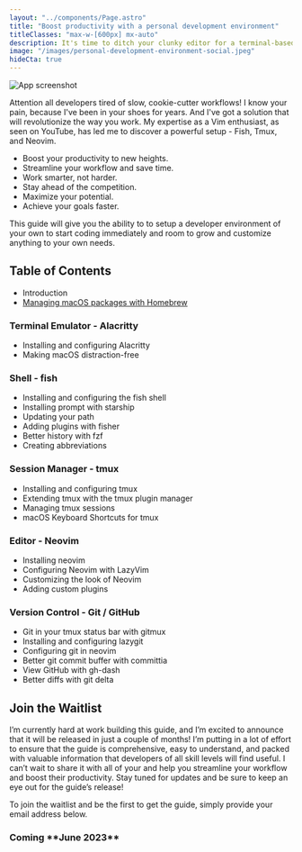 ```yaml
---
layout: "../components/Page.astro"
title: "Boost productivity with a personal development environment"
titleClasses: "max-w-[600px] mx-auto"
description: It's time to ditch your clunky editor for a terminal-based workflow that will help you become a better developer and get more done, faster.
image: "/images/personal-development-environment-social.jpeg"
hideCta: true
---
```


<div class="mt-6 rounded-t-2xl border-2 border-b-0 border-[#999999] bg-black p-2 pb-0 lg:p-4 lg:pb-0">
  <img
    class="m-0 h-auto w-full rounded-t-lg p-0"
    src="/images/pde-screenshot.jpg"
    alt="App screenshot"
  />
</div>

Attention all developers tired of slow, cookie-cutter workflows! I know your pain, because I've been in your shoes for years. And I've got a solution that will revolutionize the way you work. My expertise as a Vim enthusiast, as seen on YouTube, has led me to discover a powerful setup - Fish, Tmux, and Neovim.

- Boost your productivity to new heights.
- Streamline your workflow and save time.
- Work smarter, not harder.
- Stay ahead of the competition.
- Maximize your potential.
- Achieve your goals faster.

This guide will give you the ability to to setup a developer environment of your own to start coding immediately and room to grow and customize anything to your own needs.

## Table of Contents

- Introduction
- [Managing macOS packages with Homebrew](/posts/managing-macos-packages-with-homebrew)

### Terminal Emulator - Alacritty

- Installing and configuring Alacritty
- Making macOS distraction-free

### Shell - fish

- Installing and configuring the fish shell
- Installing prompt with starship
- Updating your path
- Adding plugins with fisher
- Better history with fzf
- Creating abbreviations

### Session Manager - tmux

- Installing and configuring tmux
- Extending tmux with the tmux plugin manager
- Managing tmux sessions
- macOS Keyboard Shortcuts for tmux

### Editor - Neovim

- Installing neovim
- Configuring Neovim with LazyVim
- Customizing the look of Neovim
- Adding custom plugins

### Version Control - Git / GitHub

- Git in your tmux status bar with gitmux
- Installing and configuring lazygit
- Configuring git in neovim
- Better git commit buffer with committia
- View GitHub with gh-dash
- Better diffs with git delta

## Join the Waitlist

I’m currently hard at work building this guide, and I’m excited to announce that it will be released in just a couple of months! I’m putting in a lot of effort to ensure that the guide is comprehensive, easy to understand, and packed with valuable information that developers of all skill levels will find useful. I can’t wait to share it with all of your and help you streamline your workflow and boost their productivity. Stay tuned for updates and be sure to keep an eye out for the guide’s release!

To join the waitlist and be the first to get the guide, simply provide your email address below.

<div class="bg-indigo-50 px-4 pb-12 pt-8 rounded-lg not-prose">

<h3 class="text-center text-xl">Coming **June 2023**</h3>


<PdeCtaInput client:visible />

</div>
